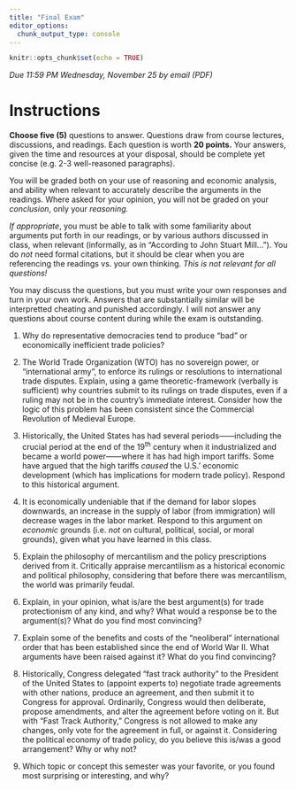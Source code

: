 ```yaml
---
title: "Final Exam"
editor_options: 
  chunk_output_type: console
---
```


```r
knitr::opts_chunk$set(echo = TRUE)
```

*Due 11:59 PM Wednesday, November 25 by email (PDF)*

# Instructions

**Choose five (5)** questions to answer. Questions draw from course lectures, discussions, and readings. Each question is worth **20 points.** Your answers, given the time and resources at your disposal, should be complete yet concise (e.g. 2-3 well-reasoned paragraphs).

You will be graded both on your use of reasoning and economic analysis, and ability when relevant to accurately describe the arguments in the readings. Where asked for your opinion, you will not be graded on your *conclusion*, only your *reasoning.* 

*If appropriate*, you must be able to talk with some familiarity about arguments put forth in our readings, or by various authors discussed in class, when relevant (informally, as in “According to John Stuart Mill...”). You do *not* need formal citations, but it should be clear when you are referencing the readings vs. your own thinking. *This is not relevant for all questions!*

You may discuss the questions, but you must write your own responses and turn in your own work. Answers that are substantially similar will be interpretted cheating and punished accordingly. I will not answer any questions about course content during while the exam is outstanding.

1. Why do representative democracies tend to produce “bad” or economically inefficient trade policies?

2. The World Trade Organization (WTO) has no sovereign power, or “international army”, to enforce its rulings or resolutions to international trade disputes. Explain, using a game theoretic-framework (verbally is sufficient) why countries submit to its rulings on trade disputes, even if a ruling may not be in the country’s immediate interest. Consider how the logic of this problem has been consistent since the Commercial Revolution of Medieval Europe.

3. Historically, the United States has had several periods——including the crucial period at the end of the 19<sup>th</sup> century when it industrialized and became a world power——where it has had high import tariffs. Some have argued that the high tariffs *caused* the U.S.’ economic development (which has implications for modern trade policy). Respond to this historical argument.

4. It is economically undeniable that if the demand for labor slopes downwards, an increase in the supply of labor (from immigration) will decrease wages in the labor market. Respond to this argument on *economic* grounds (i.e. *not* on cultural, political, social, or moral grounds), given what you have learned in this class.

5. Explain the philosophy of mercantilism and the policy prescriptions derived from it. Critically appraise mercantilism as a historical economic and political philosophy, considering that before there was mercantilism, the world was primarily feudal.

6. Explain, in your opinion, what is/are the best argument(s) for trade protectionism of any kind, and why? What would a response be to the argument(s)? What do you find most convincing?

7. Explain some of the benefits and costs of the “neoliberal” international order that has been established since the end of World War II. What arguments have been raised against it? What do you find convincing?

8. Historically, Congress delegated “fast track authority” to the President of the United States to (appoint experts to) negotiate trade agreements with other nations, produce an agreement, and then submit it to Congress for approval. Ordinarily, Congress would then deliberate, propose amendments, and alter the agreement before voting on it. But with “Fast Track Authority,” Congress is not allowed to make any changes, only vote for the agreement in full, or against it. Considering the political economy of trade policy, do you believe this is/was a good arrangement? Why or why not?

9. Which topic or concept this semester was your favorite, or you found most surprising or interesting, and why?